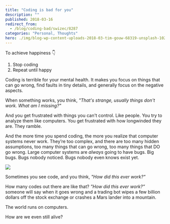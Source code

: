 ```yaml
---
title: "Coding is bad for you"
description: ""
published: 2018-03-16
redirect_from:
  - /blog/coding-bad/swizec/8287
categories: "Personal, Thoughts"
hero: ./img/blog-wp-content-uploads-2018-03-tim-gouw-68319-unsplash-1024x685.jpg
---
```


To achieve happiness 👇

1.  Stop coding
2.  Repeat until happy

Coding is terrible for your mental health. It makes you focus on things that can go wrong, find faults in tiny details, and generally focus on the negative aspects.

When something works, you think, _"That's strange, usually things don't work. What am I missing?"_

And you get frustrated with things you can't control. Like people. You try to analyze them like computers. You get frustrated with how longwinded they are. They ramble.

And the more time you spend coding, the more you realize that computer systems never work. They’re too complex, and there are too many hidden assumptions, too many things that can go wrong, too many things that DO go wrong. Large computer systems are _always_ going to have bugs. Big bugs. Bugs nobody noticed. Bugs nobody even knows exist yet.

![](./img/blog-wp-content-uploads-2018-03-tim-gouw-68319-unsplash-1024x685.jpg)

Sometimes you see code, and you think, _"How did this ever work?"_

How many codes out there are like that? _”How did this ever work?”_ someone will say when it goes wrong and a trading bot wipes a few billion dollars off the stock exchange or crashes a Mars lander into a mountain.

The world runs on computers.

How are we even still alive?
